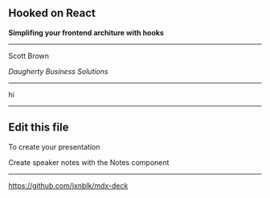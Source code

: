 

<Head>
  <title>Hooked on React</title>
</Head>

## Hooked on React
**Simplifing your frontend architure with hooks**


---
Scott Brown

*Daugherty Business Solutions*

---

hi

---
## Edit this file

To create your presentation

<Notes>
Create speaker notes with the Notes component
</Notes>

---

<https://github.com/jxnblk/mdx-deck>
